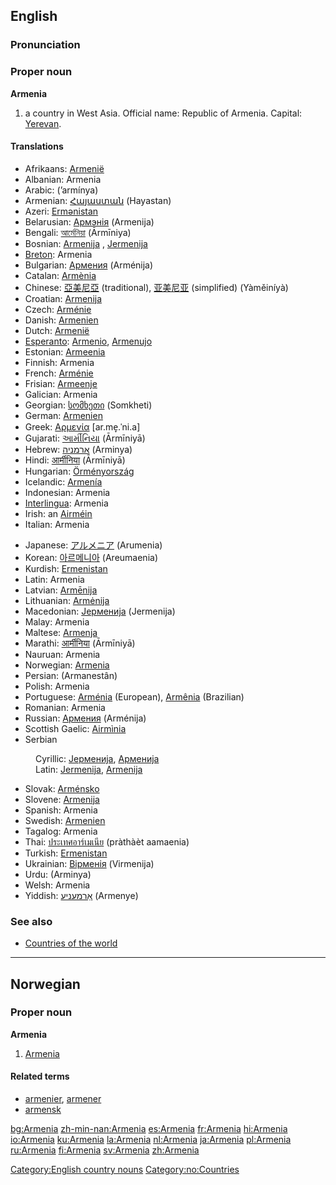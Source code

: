 {{wikipedia}}
{{see|armenia}}
==English==
===Pronunciation===
{{IPAchar|/&#593;ː'miːniə/}}
===Proper noun===
'''Armenia'''

# a country in West Asia. Official name: Republic of Armenia. Capital: [[Yerevan]].

====Translations====
{{top}}
*Afrikaans: [[Armenië]]
*Albanian: Armenia
*Arabic: {{ARchar|[[أرمينيا]]}} (’armínya) {{f}}
*Armenian: [[Հայաստան]] (Hayastan)
*Azeri: [[Ermənistan]]
*Belarusian: [[Армэнія]] (Armenija) {{f}}
*Bengali: [[আর্মেনিয়া]] (Ārmīniya)
*Bosnian: [[Armenija]] {{f}}, [[Jermenija]] {{f}}
*[[Breton]]: Armenia
*Bulgarian: [[Армения]] (Arménija) {{f}}
*Catalan: [[Armènia]]
*Chinese: [[亞美尼亞]] (traditional), [[亚美尼亚]] (simplified) (Yàměiníyà)
*Croatian: [[Armenija]] {{f}}
*Czech: [[Arménie]]
*Danish: [[Armenien]]
*Dutch: [[Armenië]]
*[[Esperanto]]: [[Armenio]], [[Armenujo]]
*Estonian: [[Armeenia]]
*Finnish: Armenia
*French: [[Arménie]] {{f}}
*Frisian: [[Armeenje]]
*Galician: Armenia {{f}}
*Georgian: [[სომხეთი]] (Somkheti)
*German: [[Armenien]] {{n}}
*Greek: [[Αρμενία]] [ar.me̞.ˈni.a] {{f}}
*Gujarati: [[આર્મીનિયા]] (Ārmīniyā)
*Hebrew: [[ארמניה]] (Arminya) {{f}}
*Hindi: [[आर्मीनिया]] (Ārmīniyā)
*Hungarian: [[Örményország]]
*Icelandic: [[Armenía]]
*Indonesian: Armenia
*[[Interlingua]]: Armenia
*Irish: an [[Airméin]]
*Italian: Armenia {{f}}
{{mid}}
*Japanese: [[アルメニア]] (Arumenia)
*Korean: [[아르메니아]] (Areumaenia)
*Kurdish: [[Ermenistan]] {{f}}
*Latin: Armenia {{f}}
*Latvian: [[Armēnija]]
*Lithuanian: [[Armėnija]]
*Macedonian: [[Јерменија]] (Jermenija) {{f}}
*Malay: Armenia
*Maltese: [[Armenja]]
*Marathi: [[आर्मीनिया]] (Ārmīniyā)
*Nauruan: Armenia
*Norwegian: [[#Norwegian|Armenia]]
*Persian: {{FAchar|[[ارمنستان]]}} (Armanestân)
*Polish: Armenia {{f}}
*Portuguese: [[Arménia]] (European), [[Armênia]] (Brazilian) {{f}}
*Romanian: Armenia {{f}}
*Russian: [[Армения]] (Arménija) {{f}}
*Scottish Gaelic: [[Airmìnia]]
*Serbian
:Cyrillic: [[Јерменија]], [[Арменија]] {{f}}
:Latin: [[Jermenija]], [[Armenija]] {{f}}
*Slovak: [[Arménsko]]
*Slovene: [[Armenija]] {{f}}
*Spanish: Armenia {{f}}
*Swedish: [[Armenien]]
*Tagalog: Armenia
*Thai: [[ประเทศอาร์เมเนีย]] (pràthàèt aamaenia)
*Turkish: [[Ermenistan]]
*Ukrainian: [[Вірменія]] (Virmenija) {{f}}
*Urdu: {{FAchar|[[آرمینیا]]}} (Arminya)
*Welsh: Armenia
*Yiddish: [[אַרמעניע]] (Armenye)
{{bottom}}

===See also===
*[[Countries of the world]]

[[Category:English country nouns]]

----
==Norwegian==
===Proper noun===
[[Category:no:Countries]]
'''Armenia'''
#[[#English|Armenia]]
====Related terms====
*[[armenier]], [[armener]]
*[[armensk]]

[[bg:Armenia]]
[[zh-min-nan:Armenia]]
[[es:Armenia]]
[[fr:Armenia]]
[[hi:Armenia]]
[[io:Armenia]]
[[ku:Armenia]]
[[la:Armenia]]
[[nl:Armenia]]
[[ja:Armenia]]
[[pl:Armenia]]
[[ru:Armenia]]
[[fi:Armenia]]
[[sv:Armenia]]
[[zh:Armenia]]